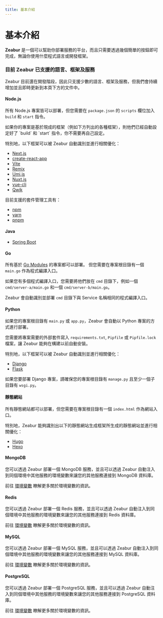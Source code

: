 ```yaml
---
title: 基本介紹
---
```



<Head>
  <meta name="zeabur:image:title" content="基本介紹" />
  <meta name="zeabur:image:subtitle" content="Zeabur 是什麼？" />
  <meta property="og:image" content="https://opengraph-dev.zeabur.app/api/og?title=基本介紹&desc=Zeabur 是什麼？" />
</Head>


# 基本介紹

**Zeabur** 是一個可以幫助你部署服務的平台，而且只需要透過幾個簡單的按鈕即可完成，無論你使用什麼程式語言或開發框架。

### 目前 Zeabur 已支援的語言、框架及服務

Zeabur 目前還在開發階段，因此只支援少數的語言、框架及服務，但我們會持續增加並且即時更新到本頁下方的文件中。

#### Node.js

所有 Node.js 專案皆可以部署，但您需要在 `package.json` 的 `scripts` 欄位加入 `build` 和 `start` 指令。

<Callout emoji="✅">
  如果你的專案是基於現成的框架（例如下方列出的各種框架），則他們已經自動設定好了 `build` 和 `start` 指令，你不需要再自己設定。
</Callout>

特別地，以下框架可以被 Zeabur 自動識別並進行相關優化：

- [Next.js](https://nextjs.org/)
- [create-react-app](https://create-react-app.dev/)
- [Vite](https://vitejs.dev/)
- [Remix](https://remix.run/)
- [Umi.js](https://umijs.org/)
- [Nuxt.js](https://nuxtjs.org/)
- [vue-cli](https://cli.vuejs.org/)
- [Qwik](https://qwik.builder.io/)

目前支援的套件管理工具有：

- [npm](https://www.npmjs.com/)
- [yarn](https://yarnpkg.com/)
- [pnpm](https://pnpm.js.org/)

#### Java

- [Spring Boot](https://spring.io/projects/spring-boot)

#### Go

所有基於 [Go Modules](https://blog.golang.org/using-go-modules) 的專案都可以部署。 但您需要在專案根目錄有一個 `main.go` 作為程式編譯入口。

如果您有多個程式編譯入口，您需要將他們放在 `cmd` 目錄下，例如一個 `cmd/server-a/main.go` 和一個 `cmd/server-b/main.go`。

Zeabur 會自動識別並部署 `cmd` 目錄下與 Service 名稱相同的程式編譯入口。

#### Python

如果您的專案根目錄有 `main.py` 或 `app.py`，Zeabur 會自動以 Python 專案的方式進行部署。

您需要將專案需要的外部套件寫入 `requirements.txt`, `Pipfile` 或 `Pipfile.lock` 檔案，讓 Zeabur 能夠在構建以前自動安裝。

特別地，以下框架可以被 Zeabur 自動識別並進行相關優化：

- [Django](https://www.djangoproject.com/)
- [Flask](https://flask.palletsprojects.com/)

如果您要部署 Django 專案，請確保您的專案根目錄有 `manage.py` 且至少一個子目錄有 `wsgi.py`。

#### 靜態網站

所有靜態網站都可以部署，但您需要在專案根目錄有一個 `index.html` 作為網站入口。

特別地，Zeabur 能夠識別出以下的靜態網站生成框架所生成的靜態網站並進行相關優化：

- [Hugo](https://gohugo.io/)
- [Hexo](https://hexo.io/)

#### MongoDB

您可以透過 Zeabur 部署一個 MongoDB 服務，並且可以透過 Zeabur 自動注入到同個環境中其他服務的環境變數來讓您的其他服務連接到 MongoDB 資料庫。

前往 [環境變數](/zh-TW/variable) 瞭解更多關於環境變數的資訊。

#### Redis

您可以透過 Zeabur 部署一個 Redis 服務，並且可以透過 Zeabur 自動注入到同個環境中其他服務的環境變數來讓您的其他服務連接到 Redis 資料庫。

前往 [環境變數](/zh-TW/variable) 瞭解更多關於環境變數的資訊。

#### MySQL

您可以透過 Zeabur 部署一個 MySQL 服務，並且可以透過 Zeabur 自動注入到同個環境中其他服務的環境變數來讓您的其他服務連接到 MySQL 資料庫。

前往 [環境變數](/zh-TW/variable) 瞭解更多關於環境變數的資訊。

#### PostgreSQL

您可以透過 Zeabur 部署一個 PostgreSQL 服務，並且可以透過 Zeabur 自動注入到同個環境中其他服務的環境變數來讓您的其他服務連接到 PostgreSQL 資料庫。

前往 [環境變數](/zh-TW/variable) 瞭解更多關於環境變數的資訊。

